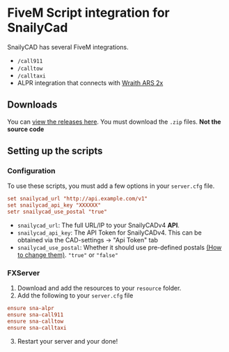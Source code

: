 # FiveM Script integration for SnailyCad

SnailyCAD has several FiveM integrations.

- `/call911`
- `/calltow`
- `/calltaxi`
- ALPR integration that connects with [Wraith ARS 2x](https://forum.cfx.re/t/release-wraith-ars-2x-police-radar-and-plate-reader-v1-3-1/1058277)

## Downloads

You can [view the releases here](https://github.com/SnailyCAD/fivem-integrations/releases). You must download the `.zip` files. **Not the source code**

## Setting up the scripts

### Configuration

To use these scripts, you must add a few options in your `server.cfg` file.

```conf
set snailycad_url "http://api.example.com/v1"
set snailycad_api_key "XXXXXX"
setr snailycad_use_postal "true"
```

- `snailycad_url`: The full URL/IP to your SnailyCADv4 **API**.
- `snailycad_api_key`: The API Token for SnailyCADv4. This can be obtained via the CAD-settings -> "Api Token" tab
- `snailycad_use_postal`: Whether it should use pre-defined postals [(How to change them)](#). `"true"` or `"false"`

### FXServer

1. Download and add the resources to your `resource` folder.
2. Add the following to your `server.cfg` file

```conf
ensure sna-alpr
ensure sna-call911
ensure sna-calltow
ensure sna-calltaxi
```

3. Restart your server and your done!

